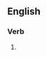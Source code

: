 ==English==

===Verb===
{{head|en|present participle}}

# {{present participle of|donate|lang=en|nocat=1}}